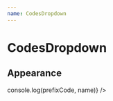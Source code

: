 ```yaml
---
name: CodesDropdown
---
```



# CodesDropdown

<Props of={CodesDropdown} />

## Appearance

<Playground>
  <CodesDropdown
    defaultPrefix="54"
    name="prefix"
    onSelect={(prefixCode, name) => console.log(prefixCode, name)}
  />
</Playground>
